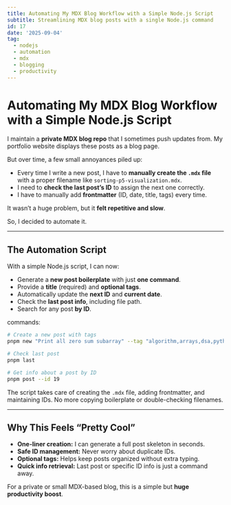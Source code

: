 ```yaml
---
title: Automating My MDX Blog Workflow with a Simple Node.js Script
subtitle: Streamlining MDX blog posts with a single Node.js command
id: 17
date: '2025-09-04'
tag:
  - nodejs
  - automation
  - mdx
  - blogging
  - productivity
---
```


# Automating My MDX Blog Workflow with a Simple Node.js Script

I maintain a **private MDX blog repo** that I sometimes push updates from. My portfolio website displays these posts as a blog page.

But over time, a few small annoyances piled up:

- Every time I write a new post, I have to **manually create the `.mdx` file** with a proper filename like `sorting-p5-visualization.mdx`.
- I need to **check the last post’s ID** to assign the next one correctly.
- I have to manually add **frontmatter** (ID, date, title, tags) every time.

It wasn’t a huge problem, but it **felt repetitive and slow**.

So, I decided to automate it.

---

## The Automation Script

With a simple Node.js script, I can now:

- Generate a **new post boilerplate** with just **one command**.
- Provide a **title** (required) and **optional tags**.
- Automatically update the **next ID** and **current date**.
- Check the **last post info**, including file path.
- Search for any post **by ID**.

commands:

```bash
# Create a new post with tags
pnpm new "Print all zero sum subarray" --tag "algorithm,arrays,dsa,python,hashmap,interview"

# Check last post
pnpm last

# Get info about a post by ID
pnpm post --id 19
```

The script takes care of creating the `.mdx` file, adding frontmatter, and maintaining IDs. No more copying boilerplate or double-checking filenames.

---

## Why This Feels “Pretty Cool”

- **One-liner creation:** I can generate a full post skeleton in seconds.
- **Safe ID management:** Never worry about duplicate IDs.
- **Optional tags:** Helps keep posts organized without extra typing.
- **Quick info retrieval:** Last post or specific ID info is just a command away.

For a private or small MDX-based blog, this is a simple but **huge productivity boost**.

